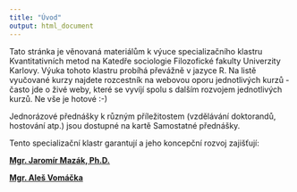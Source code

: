 ```yaml
---
title: "Úvod"
output: html_document
---
```

    
Tato stránka je věnovaná materiálům k výuce specializačního klastru Kvantitativních metod na Katedře sociologie Filozofické fakulty Univerzity Karlovy. Výuka tohoto klastru probíhá převážně v jazyce R. Na listě vyučované kurzy najdete rozcestník na webovou oporu jednotlivých kurzů - často jde o živé weby, které se vyvíjí spolu s dalším rozvojem jednotlivých kurzů. Ne vše je hotové :-)

Jednorázové přednášky k různým příležitostem (vzdělávání doktorandů, hostování atp.) jsou dostupné na kartě Samostatné přednášky.

Tento specializační klastr garantují a jeho koncepční rozvoj zajišťují:

[**Mgr. Jaromír Mazák, Ph.D.**](https://is.cuni.cz/studium/predmety/index.php?do=ucit&kod=44517)

[**Mgr. Aleš Vomáčka**](https://is.cuni.cz/studium/predmety/index.php?id=82a89acd918045524b86891e4c1e628a&tid=2&do=ucit&kod=74311)
